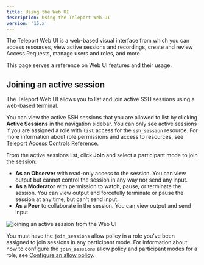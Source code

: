 ```yaml
---
title: Using the Web UI
description: Using the Teleport Web UI
version: '15.x'
---
```


The Teleport Web UI is a web-based visual interface from which you can access resources,
view active sessions and recordings, create and review Access Requests,
manage users and roles, and more.

This page serves a reference on Web UI features and their usage.

## Joining an active session

The Teleport Web UI allows you to list and join active SSH sessions using a web-based terminal.

You can view the active SSH sessions that you are allowed to list by clicking **Active Sessions** in the navigation sidebar.
You can only see active sessions if you are assigned a role with `list` access for the `ssh_session` resource.
For more information about role permissions and access to resources, see [Teleport Access Controls
Reference](/docs/access-controls/reference).

From the active sessions list, click **Join** and select a participant mode to join the session:

- **As an Observer** with read-only access to the session. You can view output but cannot control the session in any way nor
  send any input.
- **As a Moderator** with permission to watch, pause, or terminate the session. You can view output and forcefully terminate
  or pause the session at any time, but can't send input.
- **As a Peer** to collaborate in the session. You can view output and send input.

![joining an active session from the Web UI](/assets/webui-active-session-0471242e8b.png)

You must have the `join_sessions` allow policy in a role you've been assigned to join sessions in any participant mode.
For information about how to configure the `join_sessions` allow policy and participant modes for a role, see
[Configure an allow policy](/docs/access-controls/guides/moderated-sessions#configure-an-allow-policy).
